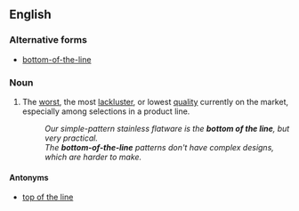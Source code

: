 ==English==

===Alternative forms===
* [[bottom-of-the-line]] {{qualifier|adjectival}}

===Noun===
{{en-noun|head=[[bottom]] [[of]] [[the]] [[line]]|?}}

# {{label|en|idiomatic|often used attributively}} The [[worst]], the most [[lackluster]], or lowest [[quality]] currently on the market, especially among selections in a product line.
#: ''Our simple-pattern stainless flatware is the '''bottom of the line''', but very practical.''
#: ''The '''bottom-of-the-line''' patterns don't have complex designs, which are harder to make.''

====Antonyms====
* [[top of the line]]